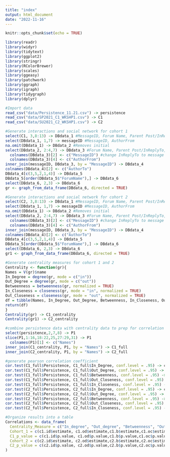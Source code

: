 ```yaml
---
title: "index"
output: html_document
date: "2022-11-16"
---
```


```r
knitr::opts_chunk$set(echo = TRUE)

library(readr)
library(widyr)
library(tidytext)
library(ggplot2)
library(stringr)
library(RColorBrewer)
library(scales)
library(ggeasy)
library(patchwork)
library(ggraph)
library(igraph)
library(tidygraph)
library(dplyr)

```


```r
#Import data
read_csv("data/Persistence_11.21.csv") -> persistence
read_csv("data/SP2021_C1_WKSHP1.csv") -> C1
read_csv("data/SU2021_C2_WKSHP1.csv") -> C2

```

```r
#Generate interactions and social network for cohort 1
select(C1, 3,8:13) -> DBdata_1 #MessageID, Forum Name, Parent Post/InReplyTo, ThreadID, AuthorFrom
select(DBdata_1, 1,7) -> messageID #MessageID, AuthorFrom
na.omit(DBdata_1) -> DBdata_2 #Removes initial
select(DBdata_2, 2:4,7) -> DBdata_3 #Forum Name, Parent Post/InReplyTo, ThreadID, AuthorFrom
  colnames(DBdata_3)[2] <- c("MessageID") #change InReplyTo to message ID
  colnames(DBdata_3)[4] <- c("AuthorFrom") 
inner_join(messageID, DBdata_3, by = "MessageID") -> DBdata_4
colnames(DBdata_4)[2] <- c("AuthorTo")
DBdata_4[c(3,5,2,1,4)] -> DBdata_5
DBdata_5[order(DBdata_5$"ForumName"),] -> DBdata_6
select(DBdata_6, 2,3) -> DBdata_6
gr <- graph_from_data_frame(DBdata_6, directed = TRUE)

#Generate interactions and social network for cohort 2
select(C2, 3,8:13) -> DBdata_1 #MessageID, Forum Name, Parent Post/InReplyTo, ThreadID, AuthorFrom
select(DBdata_1, 1,7) -> messageID #MessageID, AuthorFrom
na.omit(DBdata_1) -> DBdata_2 #Removes initial
select(DBdata_2, 2:4,7) -> DBdata_3 #Forum Name, Parent Post/InReplyTo, ThreadID, AuthorFrom
  colnames(DBdata_3)[2] <- c("MessageID") #change InReplyTo to message ID
  colnames(DBdata_3)[4] <- c("AuthorFrom") 
inner_join(messageID, DBdata_3, by = "MessageID") -> DBdata_4
colnames(DBdata_4)[2] <- c("AuthorTo")
DBdata_4[c(3,5,2,1,4)] -> DBdata_5
DBdata_5[order(DBdata_5$"ForumName"),] -> DBdata_6
select(DBdata_6, 2,3) -> DBdata_6
gr1 <- graph_from_data_frame(DBdata_6, directed = TRUE)
```

```r
#Generate centrality measures for cohort 1 and 2
Centrality <- function(gr){
Names = V(gr)$name
In_Degree = degree(gr, mode = c("in"))
Out_Degree = degree(gr, mode = c("out"))
Betweenness = betweenness(gr, normalized = TRUE)
In_Closeness = closeness(gr, mode = "in", normalized = TRUE)
Out_Closeness = closeness(gr, mode = "out", normalized = TRUE)
df = tibble(Names, In_Degree, Out_Degree, Betweenness, In_Closeness, Out_Closeness)
return(df)
}
Centrality(gr) -> C1_centrality
Centrality(gr1) -> C2_centrality
```

```r
#combine persistence data with centrality data to prep for correlation
select(persistence,2,7,8) -> P1
slice(P1,1:16,18:22,25,27:29,31) -> P1
  colnames(P1)[1] <- c("Names")
inner_join(C1_centrality, P1, by = "Names") -> C1_full
inner_join(C2_centrality, P1, by = "Names") -> C2_full
```

```r
#generate pearson correlation coefficient
cor.test(C1_full$Persistence, C1_full$In_Degree, conf.level = .95) -> c1.id
cor.test(C1_full$Persistence, C1_full$Out_Degree, conf.level = .95) -> c1.od
cor.test(C1_full$Persistence, C1_full$Betweenness, conf.level = .95) -> c1.b
cor.test(C1_full$Persistence, C1_full$Out_Closeness, conf.level = .95) -> c1.oc
cor.test(C1_full$Persistence, C1_full$In_Closeness, conf.level = .95) -> c1.ic
cor.test(C2_full$Persistence, C2_full$In_Degree, conf.level = .95) -> c2.id
cor.test(C2_full$Persistence, C2_full$Out_Degree, conf.level = .95) -> c2.od
cor.test(C2_full$Persistence, C2_full$Betweenness, conf.level = .95) -> c2.b
cor.test(C2_full$Persistence, C2_full$Out_Closeness, conf.level = .95) -> c2.oc
cor.test(C2_full$Persistence, C2_full$In_Closeness, conf.level = .95) -> c2.ic
```

```r
#Organize results into a table
Correlations <- data_frame(
  Centrality_Measure = c("In_degree", "Out_degree", "Betweenness", "Out_closeness", "In_closeness"),
  Cohort_1 = c(c1.id$estimate, c1.od$estimate,c1.b$estimate,c1.oc$estimate,c1.ic$estimate),
  C1_p_value = c(c1.id$p.value, c1.od$p.value,c1.b$p.value,c1.oc$p.value,c1.ic$p.value),
  Cohort_2 = c(c2.id$estimate, c2.od$estimate,c2.b$estimate,c2.oc$estimate,c2.ic$estimate),
  C2_p_value = c(c2.id$p.value, c2.od$p.value,c2.b$p.value,c2.oc$p.value,c2.ic$p.value),
)

```

